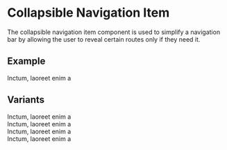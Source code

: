 

<Meta
  title="Components/Collapsible Navigation Item"
  component={CollapsibleNavItem}
/>

# Collapsible Navigation Item

The collapsible navigation item component is used to simplify a navigation bar by allowing the user to reveal certain routes only if they need it.

## Example

<Canvas>
  <Story name="Primary">
    <div id="example-container" style={{width:"25%"}}>
      <CollapsibleNavItem title="Lorem ipsum dolor sit amet" titleUrl="/">
          Inctum, laoreet enim a
      </CollapsibleNavItem>
    </div>
  </Story>
</Canvas>

## Variants

<Canvas>
  <Story name="Active">
    <div id="example-container" style={{width:"25%"}}>
      <CollapsibleNavItem title="Lorem ipsum dolor sit amet" titleUrl="/" active>
          Inctum, laoreet enim a
      </CollapsibleNavItem>
    </div>
  </Story>
</Canvas>

<Canvas>
  <Story name="Bordered">
    <div id="example-container" style={{width:"25%"}}>
      <CollapsibleNavItem title="Lorem ipsum dolor sit amet" titleUrl="/" bordered>
          Inctum, laoreet enim a
      </CollapsibleNavItem>
    </div>
  </Story>
</Canvas>

<Canvas>
  <Story name="Defaulted open">
    <div id="example-container" style={{width:"25%"}}>
      <CollapsibleNavItem title="Lorem ipsum dolor sit amet" titleUrl="/" defaultOpen>
          Inctum, laoreet enim a
      </CollapsibleNavItem>
    </div>
  </Story>
</Canvas>

<Canvas>
  <Story name="Error">
    <div id="example-container" style={{width:"25%"}}>
      <CollapsibleNavItem title="Lorem ipsum dolor sit amet" titleUrl="/" errorCount={1}>
          Inctum, laoreet enim a
      </CollapsibleNavItem>
    </div>
  </Story>
</Canvas>
